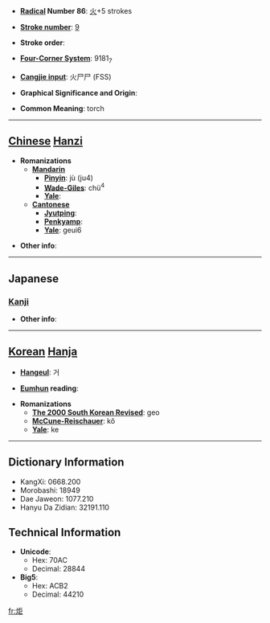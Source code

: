 * '''[[Wiktionary:Chinese radical index| Radical]] Number 86''': [[Wiktionary:Chinese radical index 火|火]]+5 strokes

* '''[[Wiktionary:Chinese total strokes index|Stroke number]]''': [[Wiktionary:Chinese total strokes index 9|9]]

* '''Stroke order''': 

* '''[[Wiktionary:Chinese four corner index|Four-Corner System]]''': 9181<sub>7</sub>

* '''[[Wiktionary:Chinese Cangjie index|Cangjie input]]''': 火尸尸 (FSS)

* '''Graphical Significance and Origin''': 

* '''Common Meaning''': torch

----

== [[Chinese]] [[Hanzi]] ==

* '''Romanizations'''
** '''[[Mandarin]]'''
*** '''[[Pinyin]]''': jù (ju4)
*** '''[[Wade-Giles]]''': chü<sup>4</sup>
*** '''[[Yale]]''': 
** '''[[Cantonese]]'''
*** '''[[Jyutping]]''':
*** '''[[Penkyamp]]''': 
*** '''[[Yale]]''': geui6

* '''Other info''': 

----

==Japanese==
===[[Kanji]]===
{{kanji|on readings=[[こ]] (ko), [[きょ]] (kyo)|kun readings=[[たいまつ]] (taimatsu), [[ともしび]] (tomoshibi), [[やく]] (yaku)}}

* '''Other info''':  

----

== [[Korean]] [[Hanja]] ==

* '''[[Hangeul]]''': 거

* '''[[Eumhun]] reading''': 

* '''Romanizations'''
** '''[[The 2000 South Korean Revised Romanization|The 2000 South Korean Revised]]''': geo
** '''[[McCune-Reischauer]]''': kŏ
** '''[[Yale]]''': ke

----

== Dictionary Information ==

* KangXi: 0668.200
* Morobashi: 18949
* Dae Jaweon: 1077.210
* Hanyu Da Zidian: 32191.110

== Technical Information ==

* '''Unicode''':
** Hex: 70AC
** Decimal: 28844
* '''Big5''':
** Hex: ACB2
** Decimal: 44210

[[fr:炬]]